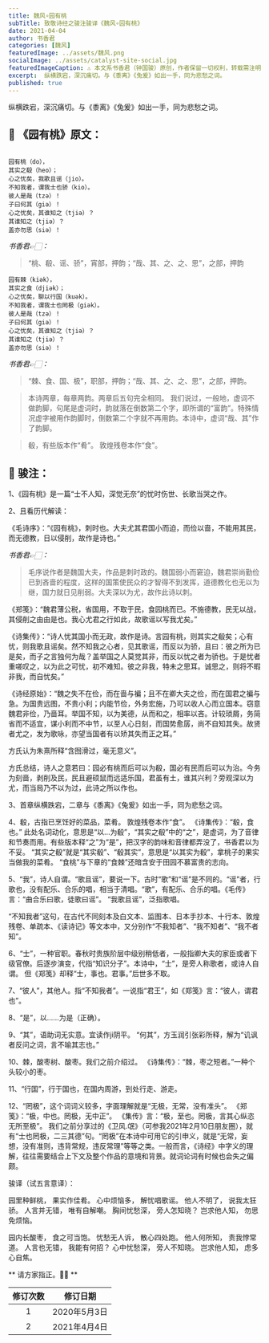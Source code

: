 ```yaml
---
title: 魏风∘园有桃
subTitle: 致敬诗经之骏注骏译《魏风∘园有桃》 
date: 2021-04-04 
author: 书香君
categories: [魏风]
featuredImage: ../assets/魏风.png
socialImage: ../assets/catalyst-site-social.jpg
featuredImageCaption: ⚠️️ 本文系书香君（钟国骏）原创，作者保留一切权利，转载需注明出处。
excerpt:  纵横跌宕，深沉痛切。与《黍离》《兔爰》如出一手，同为悲愁之词。   
published: true
---
```


纵横跌宕，深沉痛切。与《黍离》《兔爰》如出一手，同为悲愁之词。

## 🌼 《园有桃》原文：
```

园有桃（do），
其实之殽（heo）；
心之忧矣，我歌且谣（jio）。
不知我者，谓我士也骄（kio）。
彼人是哉（tzə）！
子曰何其（giə）！
心之忧矣，其谁知之（tjiə）？
其谁知之（tjiə）？
盖亦勿思（siə）！

```
*书香君👉🏻：* 

> “桃、殽、谣、骄”，宵部，押韵；“哉、其、之、之、思”，之部，押韵

```
园有棘（kiək），
其实之食（djiək）；
心之忧矣，聊以行国（kuək）。
不知我者，谓我士也罔极（giək）。
彼人是哉（tzə）！
子曰何其（giə）！
心之忧矣，其谁知之（tjiə）？
其谁知之（tjiə）？
盖亦勿思（siə）！

```
*书香君👉🏻：* 

> “棘、食、国、极”，职部，押韵；“哉、其、之、之、思”，之部，押韵。

> 本诗两章，每章两韵。两章后五句完全相同。
我们说过，一般地，虚词不做韵脚，句尾是虚词时，韵就落在倒数第二个字，即所谓的“富韵”。特殊情况虚字被用作韵脚时，倒数第二个字就不再用韵。本诗中，虚词“哉、其”作了韵脚。

> 殽，有些版本作“肴”。
> 敦煌残卷本作“食”。

## 🍁️ 骏注：

1、《园有桃》是一篇“士不人知，深觉无奈”的忧时伤世、长歌当哭之作。

2、且看历代解读：

《毛诗序》：“《园有桃》，刺时也。大夫尤其君国小而迫，而俭以啬，不能用其民，而无德教，日以侵削，故作是诗也。”

*书香君👉🏻：* 

> 毛序说作者是魏国大夫，作品是刺时政的。魏国弱小而窘迫，魏君崇尚勤俭已到吝啬的程度，这样的国策使民众的才智得不到发挥，道德教化也无以为继，国力就日见削弱。大夫深以为尤，故作此诗以刺。

《郑笺》：“魏君薄公税，省国用，不取于民，食园桃而已。不施德教，民无以战，其侵削之由由是也。我心尤君之行如此，故歌谣以写我尤矣。”

《诗集传》：“诗人忧其国小而无政，故作是诗。言园有桃，则其实之殽矣；心有忧，则我歌且谣矣。然不知我之心者，见其歌谣，而反以为骄，且曰：彼之所为已是矣，而子之言独何为哉？盖举国之人莫觉其非，而反以忧之者为骄也。于是忧者重嗟叹之，以为此之可忧，初不难知。彼之非我，特未之思耳。诚思之，则将不暇非我，而自忧矣。”

《诗经原始》：“魏之失不在俭，而在啬与褊；且不在卿大夫之俭，而在国君之褊与急。为国贵远图，不贵小利；内能节俭，外务宏施，乃可以收人心而立国本。窃意魏君非俭，乃啬耳。举国不知，以为美德，从而和之，相率以吝。计较琐屑，务简省而不适宜，谋小利而不中节，以至人心日刻，而国势愈孱，尚不自知其失。故贤者尤之，发为歌咏，亦望当国者有以矫其失而正之耳。”

方氏认为朱熹所释“含囫滑过，毫无意义”。

方氏总结，诗人之意若曰：园必有桃而后可以为殽，国必有民而后可以为治。今务为刻啬，剥削及民，民且避硕鼠而远适乐国，君虽有土，谁其兴利？旁观深以为尤，而当局乃不以为过，此诗之所以作也。

3、首章纵横跌宕，二章与《黍离》《兔爰》如出一手，同为悲愁之词。

4、殽，古指已烹饪好的菜品，菜肴。
敦煌残卷本作“食”。
《诗集传》：“殽，食也。”
此处名词动化，意思是“以…为殽”，“其实之殽”中的“之”，是虚词，为了音律和节奏而用。有些版本释“之”为“是”，把汉字的韵味和音律都弄没了，书香君以为不妥。
“其实之殽”就是“其实殽”、“殽其实”，意思是“以其实为殽”，拿桃子的果实当做我的菜肴。
“食桃”与下章的“食棘”还暗含安于田园不慕富贵的志向。

5、“我”，诗人自谓。“歌且谣”，要说一下。古时“歌”和“谣”是不同的。“谣”者，行歌也，没有配乐、合乐的唱，相当于清唱。“歌”，有配乐、合乐的唱。《毛传》言：“曲合乐曰歌，徒歌曰谣”。
“我歌且谣”，泛指歌唱。

“不知我者”这句，在古代不同刻本及白文本、监图本、日本手抄本、十行本、敦煌残卷、单疏本、《读诗记》等文本中，又分别作“不我知者”、“我不知者”、“我不者知”。

6、“士”，一种官职。春秋时贵族阶层中级别稍低者，一般指卿大夫的家臣或者下级官僚。后逐步演变，代指“知识分子”。本诗中，“士”，是旁人称歌者，或诗人自谓。
但《郑笺》却释“士，事也。君事。”后世多不取。

7、“彼人”，其他人。指“不知我者”。一说指“君王”，如《郑笺》言：“彼人，谓君也”。

8、“是”，以……为是（正确）。

9、“其”，语助词无实意。宜读作ji阴平。
“何其”，方玉润引张彩所释，解为“讥讽者反问之词，言不喻其志也。”

10、棘，酸枣树、酸枣。我们之前介绍过。
《诗集传》：“棘，枣之短者。”一种个头较小的枣。

11、“行国”，行于国也，在国内周游，到处行走、游走。

12、“罔极”，这个词词义较多，字面理解就是“无极，无常，没有准头”。
《郑笺》：“极，中也。罔极，无中正”。
《集传》言：“极，至也。罔极，言其心纵恣无所至极”。
我们之前分享过的《卫风.氓》（可参我2021年2月10日朋友圈），就有“士也罔极，二三其德”句。“罔极”在本诗中可用它的引申义，就是“无常，妄想，没有准则，违背常规，违反常理”等等之类。一般而言，《诗经》中字义的理解，往往需要结合上下文及整个作品的意境和背景。就词论词有时候也会失之偏颇。

骏译（试五言意译）：

园里种鲜桃，
果实作佳肴。
心中烦恼多，
解忧唱歌谣。
他人不明了，
说我太狂骄。
人言并无错，
唯有自解嘲。
胸间忧愁深，
旁人怎知晓？
岂求他人知，
勿思免烦恼。

园内长酸枣，
食之可当饱。
忧愁无人诉，
散心四处跑。
他人何所知，
责我悖常道。
人言也无错，
我能有何招？
心中忧愁深，
旁人不知晓。
岂求他人知，
虑多心自焦。

** 请方家指正。🙏🏻 **

| 修订次数      | 修订日期 | 
|   :----: |    :----:   | 
| 1    | 2020年5月3日       | 
| 2    | 2021年4月4日       | 
